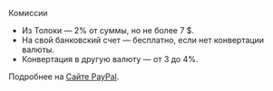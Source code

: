 <Cut title="от 2 до 6%">

Комиссии

- Из Толоки — 2% от суммы, но не более 7 $.
- На свой банковский счет — бесплатно, если нет конвертации валюты.
- Конвертация в другую валюту — от 3 до 4%.

Подробнее на [Сайте PayPal](https://www.paypal.com/ru/webapps/mpp/paypal-fees#statement-6).

</Cut>
